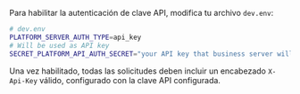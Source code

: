 Para habilitar la autenticación de clave API, modifica tu archivo `dev.env`:

<CodeExample>

```bash
# dev.env
PLATFORM_SERVER_AUTH_TYPE=api_key
# Will be used as API key
SECRET_PLATFORM_API_AUTH_SECRET="your API key that business server will use"
```

</CodeExample>

Una vez habilitado, todas las solicitudes deben incluir un encabezado `X-Api-Key` válido, configurado con la clave API configurada.
